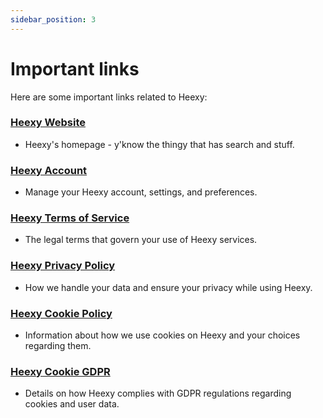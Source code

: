 ---
sidebar_position: 3
---
# Important links

Here are some important links related to Heexy:
### [Heexy Website](https://heexy.org)
- Heexy's homepage - y'know the thingy that has search and stuff.
### [Heexy Account](https://account.heexy.org)
- Manage your Heexy account, settings, and preferences.
### [Heexy Terms of Service](https://heexy.org/terms-of-service)
- The legal terms that govern your use of Heexy services.
### [Heexy Privacy Policy](https://heexy.org/privacy-policy)
- How we handle your data and ensure your privacy while using Heexy.
### [Heexy Cookie Policy](https://heexy.org/cookie-policy)
- Information about how we use cookies on Heexy and your choices regarding them.
### [Heexy Cookie GDPR](https://heexy.org/gdpr)
- Details on how Heexy complies with GDPR regulations regarding cookies and user data.
